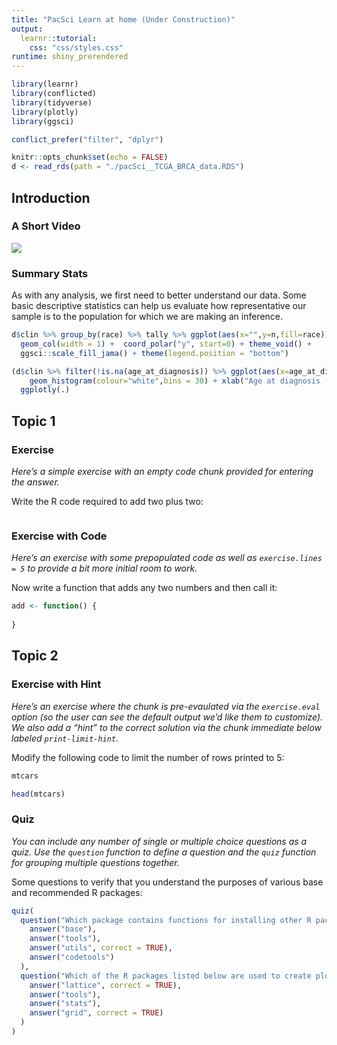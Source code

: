 ```yaml
---
title: "PacSci Learn at home (Under Construction)"
output: 
  learnr::tutorial:
    css: "css/styles.css"
runtime: shiny_prerendered
---
```


```r
library(learnr)
library(conflicted)
library(tidyverse)
library(plotly)
library(ggsci)

conflict_prefer("filter", "dplyr")

knitr::opts_chunk$set(echo = FALSE)
d <- read_rds(path = "./pacSci__TCGA_BRCA_data.RDS")

```

## Introduction

### A Short Video
![](https://www.youtube.com/watch?v=Ct18nkmIFaw)

### Summary Stats
As with any analysis, we first need to better understand our data. Some basic descriptive statistics can help us evaluate how representative our sample is to the population for which we are making an inference.

```r
d$clin %>% group_by(race) %>% tally %>% ggplot(aes(x="",y=n,fill=race)) + 
  geom_col(width = 1) +  coord_polar("y", start=0) + theme_void() + 
  ggsci::scale_fill_jama() + theme(legend.position = "bottom")

(d$clin %>% filter(!is.na(age_at_diagnosis)) %>% ggplot(aes(x=age_at_diagnosis/365)) + 
    geom_histogram(colour="white",bins = 30) + xlab("Age at diagnosis (years)")) %>%
  ggplotly(.)
```




## Topic 1

### Exercise 

*Here's a simple exercise with an empty code chunk provided for entering the answer.*

Write the R code required to add two plus two:

```r

```

### Exercise with Code

*Here's an exercise with some prepopulated code as well as `exercise.lines = 5` to provide a bit more initial room to work.*

Now write a function that adds any two numbers and then call it:

```r
add <- function() {
  
}
```

## Topic 2

### Exercise with Hint

*Here's an exercise where the chunk is pre-evaulated via the `exercise.eval` option (so the user can see the default output we'd like them to customize). We also add a "hint" to the correct solution via the chunk immediate below labeled `print-limit-hint`.*

Modify the following code to limit the number of rows printed to 5:

```r
mtcars
```

```r
head(mtcars)
```

### Quiz

*You can include any number of single or multiple choice questions as a quiz. Use the `question` function to define a question and the `quiz` function for grouping multiple questions together.*

Some questions to verify that you understand the purposes of various base and recommended R packages:

```r
quiz(
  question("Which package contains functions for installing other R packages?",
    answer("base"),
    answer("tools"),
    answer("utils", correct = TRUE),
    answer("codetools")
  ),
  question("Which of the R packages listed below are used to create plots?",
    answer("lattice", correct = TRUE),
    answer("tools"),
    answer("stats"),
    answer("grid", correct = TRUE)
  )
)
```

